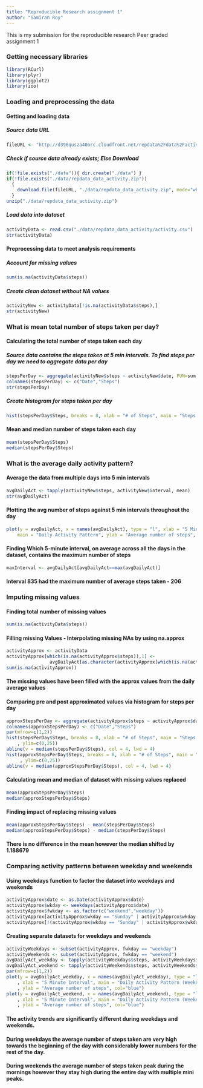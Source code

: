---
title: "Reproducible Research assignment 1"
author: "Samiran Roy"
---

This is my submission for the reproducible research Peer graded assignment 1

### Getting necessary libraries
```{r, warning=FALSE,message=FALSE}
library(RCurl)
library(plyr)
library(ggplot2)
library(zoo)
```

### Loading and preprocessing the data

#### Getting and loading data

##### Source data URL
```{r}
fileURL <- "http://d396qusza40orc.cloudfront.net/repdata%2Fdata%2Factivity.zip"
```

##### Check if source data already exists; Else Download
```{r}
if(!file.exists("./data")){ dir.create("./data") }
if(!file.exists("./data/repdata_data_activity.zip"))
  { 
    download.file(fileURL, "./data/repdata_data_activity.zip", mode="wb")
  }
unzip("./data/repdata_data_activity.zip")
```

##### Load data into dataset
```{r}
activityData <- read.csv("./data/repdata_data_activity/activity.csv")
str(activityData)
```

#### Preprocessing data to meet analysis requirements

##### Account for missing values
```{r}
sum(is.na(activityData$steps))
```

##### Create clean dataset without NA values
```{r}
activityNew <- activityData[!is.na(activityData$steps),]
str(activityNew)
```

### What is mean total number of steps taken per day?

#### Calculating the total number of steps taken each day

##### Source data contains the steps taken at 5 min intervals. To find steps per day we need to aggregate data per day

```{r}
stepsPerDay <- aggregate(activityNew$steps ~ activityNew$date, FUN=sum, )
colnames(stepsPerDay) <- c("Date","Steps")
str(stepsPerDay)
```

##### Create histogram for steps taken per day

```{r}
hist(stepsPerDay$Steps, breaks = 8, xlab = "# of Steps", main = "Steps per day", col="lightgreen")
```

#### Mean and median number of steps taken each day

```{r}
mean(stepsPerDay$Steps)
median(stepsPerDay$Steps)
```

### What is the average daily activity pattern?

#### Average the data from multiple days into 5 min intervals
```{r}
avgDailyAct <- tapply(activityNew$steps, activityNew$interval, mean)
str(avgDailyAct)
```

#### Plotting the avg number of steps against 5 min intervals throughout the day

```{r}
plot(y = avgDailyAct, x = names(avgDailyAct), type = "l", xlab = "5 Minute Interval", 
    main = "Daily Activity Pattern", ylab = "Average number of steps", col="blue")
```

#### Finding Which 5-minute interval, on average across all the days in the dataset, contains the maximum number of steps

```{r}
maxInterval <- avgDailyAct[avgDailyAct==max(avgDailyAct)]
```

#### Interval 835 had the maximum number of average steps taken - 206

### Imputing missing values

#### Finding total number of missing values 

```{r}
sum(is.na(activityData$steps))
```

#### Filling missing Values - Interpolating missing NAs by using na.approx

```{r}
activityApprox <- activityData
activityApprox[which(is.na(activityApprox$steps)),1] <- 
                avgDailyAct[as.character(activityApprox[which(is.na(activityApprox$steps)),3])]
sum(is.na(activityApprox))
```

#### The missing values have been filled with the approx values from the daily average values

#### Comparing pre and post approximated values via histogram for steps per day

```{r}
approxStepsPerDay <- aggregate(activityApprox$steps ~ activityApprox$date, FUN=sum, )
colnames(approxStepsPerDay) <- c("Date","Steps")
par(mfrow=c(1,2))
hist(stepsPerDay$Steps, breaks = 8, xlab = "# of Steps", main = "Steps per day", col="lightgreen"
    , ylim=c(0,25))
abline(v = median(stepsPerDay$Steps), col = 4, lwd = 4)
hist(approxStepsPerDay$Steps, breaks = 8, xlab = "# of Steps", main = "Steps per day (missing values removed)", col="lightgreen"
     , ylim=c(0,25))
abline(v = median(approxStepsPerDay$Steps), col = 4, lwd = 4)
```

#### Calculating mean and median of dataset with missing values replaced

```{r}
mean(approxStepsPerDay$Steps)
median(approxStepsPerDay$Steps)
```

#### Finding impact of replacing missing values
```{r}
mean(approxStepsPerDay$Steps) - mean(stepsPerDay$Steps)
median(approxStepsPerDay$Steps) - median(stepsPerDay$Steps)
```

#### There is no difference in the mean however the median shifted by 1.188679

### Comparing activity patterns between weekday and weekends

#### Using weekdays function to factor the dataset into weekdays and weekends

```{r}
activityApprox$date <- as.Date(activityApprox$date) 
activityApprox$wkday <- weekdays(activityApprox$date)
activityApprox$fwkday <- as.factor(c("weekend","weekday"))
activityApprox[activityApprox$wkday == "Sunday" | activityApprox$wkday == "Saturday",5] <- factor("weekend")
activityApprox[!(activityApprox$wkday == "Sunday" | activityApprox$wkday == "Saturday"),5] <- factor("weekday")
```

#### Creating separate datasets for weekdays and weekends

```{r}
activityWeekdays <- subset(activityApprox, fwkday == "weekday")
activityWeekends <- subset(activityApprox, fwkday == "weekend")
avgDailyAct_weekday <- tapply(activityWeekdays$steps, activityWeekdays$interval, mean)
avgDailyAct_weekend <- tapply(activityWeekends$steps, activityWeekends$interval, mean)
par(mfrow=c(1,2))
plot(y = avgDailyAct_weekday, x = names(avgDailyAct_weekday), type = "l"
    , xlab = "5 Minute Interval", main = "Daily Activity Pattern (Weekday)"
    , ylab = "Average number of steps", col="blue")
plot(y = avgDailyAct_weekend, x = names(avgDailyAct_weekend), type = "l"
    , xlab = "5 Minute Interval", main = "Daily Activity Pattern (Weekend)"
    , ylab = "Average number of steps", col="blue")
```

#### The activity trends are significantly different during weekdays and weekends. 
#### During weekdays the average number of steps taken are very high towards the beginning of the day with considerably lower numbers for the rest of the day.
#### During weekends the average number of steps taken peak during the mornings however they stay high during the entire day with multiple mini peaks.